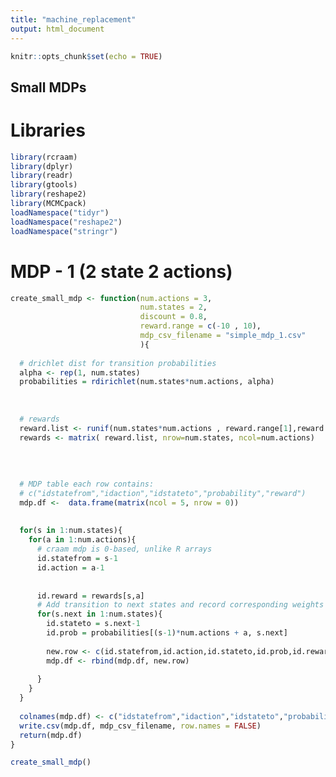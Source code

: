 ```yaml
---
title: "machine_replacement"
output: html_document
---
```


```r
knitr::opts_chunk$set(echo = TRUE)
```

## Small MDPs

# Libraries
```r
library(rcraam)
library(dplyr)
library(readr)
library(gtools)
library(reshape2)
library(MCMCpack)
loadNamespace("tidyr")
loadNamespace("reshape2")
loadNamespace("stringr")
```


# MDP - 1  (2 state 2 actions)

```r
create_small_mdp <- function(num.actions = 3, 
                             num.states = 2, 
                             discount = 0.8,
                             reward.range = c(-10 , 10), 
                             mdp_csv_filename = "simple_mdp_1.csv"
                             ){
  
  # drichlet dist for transition probabilities
  alpha <- rep(1, num.states)
  probabilities = rdirichlet(num.states*num.actions, alpha)   
  
    
  
  # rewards
  reward.list <- runif(num.states*num.actions , reward.range[1],reward.range[2])
  rewards <- matrix( reward.list, nrow=num.states, ncol=num.actions)
  
  
  
  
  # MDP table each row contains: 
  # c("idstatefrom","idaction","idstateto","probability","reward")
  mdp.df <-  data.frame(matrix(ncol = 5, nrow = 0))
  
  
  for(s in 1:num.states){
    for(a in 1:num.actions){
      # craam mdp is 0-based, unlike R arrays
      id.statefrom = s-1
      id.action = a-1
      
      
      id.reward = rewards[s,a]
      # Add transition to next states and record corresponding weights
      for(s.next in 1:num.states){
        id.stateto = s.next-1
        id.prob = probabilities[(s-1)*num.actions + a, s.next]
        
        new.row <- c(id.statefrom,id.action,id.stateto,id.prob,id.reward)
        mdp.df <- rbind(mdp.df, new.row)
        
      }
    }
  }
  
  colnames(mdp.df) <- c("idstatefrom","idaction","idstateto","probability","reward")
  write.csv(mdp.df, mdp_csv_filename, row.names = FALSE)
  return(mdp.df)
}

create_small_mdp()
```

